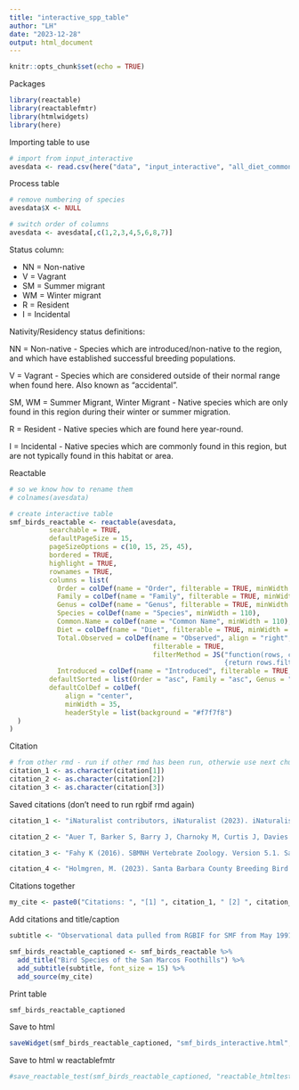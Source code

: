 ```yaml
---
title: "interactive_spp_table"
author: "LH"
date: "2023-12-28"
output: html_document
---
```


```r
knitr::opts_chunk$set(echo = TRUE)
```

Packages
```r
library(reactable)
library(reactablefmtr)
library(htmlwidgets)
library(here)
```

Importing table to use
```r
# import from input_interactive
avesdata <- read.csv(here("data", "input_interactive", "all_diet_common_sum.csv"))

```

Process table
```r
# remove numbering of species
avesdata$X <- NULL

# switch order of columns
avesdata <- avesdata[,c(1,2,3,4,5,6,8,7)]

```

Status column:

- NN = Non-native
- V = Vagrant
- SM = Summer migrant
- WM = Winter migrant
- R = Resident
- I = Incidental

Nativity/Residency status definitions:

NN = Non-native
- Species which are introduced/non-native to the region, and which have established successful breeding populations.

V = Vagrant
- Species which are considered outside of their normal range when found here. Also known as "accidental". 

SM, WM = Summer Migrant, Winter Migrant
- Native species which are only found in this region during their winter or summer migration.

R = Resident
- Native species which are found here year-round.

I = Incidental
- Native species which are commonly found in this region, but are not typically found in this habitat or area.


Reactable
```r
# so we know how to rename them
# colnames(avesdata)

# create interactive table
smf_birds_reactable <- reactable(avesdata, 
          searchable = TRUE,
          defaultPageSize = 15,
          pageSizeOptions = c(10, 15, 25, 45),
          bordered = TRUE,
          highlight = TRUE,
          rownames = TRUE,
          columns = list(
            Order = colDef(name = "Order", filterable = TRUE, minWidth = 110), # rename columns
            Family = colDef(name = "Family", filterable = TRUE, minWidth = 140), 
            Genus = colDef(name = "Genus", filterable = TRUE, minWidth = 110), 
            Species = colDef(name = "Species", minWidth = 110), 
            Common.Name = colDef(name = "Common Name", minWidth = 110), 
            Diet = colDef(name = "Diet", filterable = TRUE, minWidth = 100),
            Total.Observed = colDef(name = "Observed", align = "right", minWidth = 95, 
                                    filterable = TRUE,
                                    filterMethod = JS("function(rows, columnId, filterValue) 
                                                      {return rows.filter(function(row) {return row.values[columnId] >= filterValue})}")),
            Introduced = colDef(name = "Introduced", filterable = TRUE, minWidth = 90)),
          defaultSorted = list(Order = "asc", Family = "asc", Genus = "asc", Total.Observed = "desc"), # sort by taxonomy, then commonness
          defaultColDef = colDef(
              align = "center",
              minWidth = 35,
              headerStyle = list(background = "#f7f7f8")
  )
)

```

Citation
```r
# from other rmd - run if other rmd has been run, otherwie use next chunk
citation_1 <- as.character(citation[1])
citation_2 <- as.character(citation[2])
citation_3 <- as.character(citation[3])

```

Saved citations (don't need to run rgbif rmd again)
```r
citation_1 <- "iNaturalist contributors, iNaturalist (2023). iNaturalist Research-grade Observations. iNaturalist.org. Occurrence dataset https://doi.org/10.15468/ab3s5x accessed via GBIF.org on 2023-12-29.. Accessed from R via rgbif (https://github.com/ropensci/rgbif) on 2023-12-28\"), \n    rights = \"http://creativecommons.org/licenses/by-nc/4.0/legalcode\")"

citation_2 <- "Auer T, Barker S, Barry J, Charnoky M, Curtis J, Davies I, Davis C, Downie I, Fink D, Fredericks T, Ganger J, Gerbracht J, Hanks C, Hochachka W, Iliff M, Imani J, Jordan A, Levatich T, Ligocki S, Long M T, Morris W, Morrow S, Oldham L, Padilla Obregon F, Robinson O, Rodewald A, Ruiz-Gutierrez V, Schloss M, Smith A, Smith J, Stillman A, Strimas-Mackey M, Sullivan B, Weber D, Wolf H, Wood C (2023). EOD – eBird Observation Dataset. Cornell Lab of Ornithology. Occurrence dataset https://doi.org/10.15468/aomfnb accessed via GBIF.org on 2023-12-29.. Accessed from R via rgbif (https://github.com/ropensci/rgbif) on 2023-12-28"

citation_3 <- "Fahy K (2016). SBMNH Vertebrate Zoology. Version 5.1. Santa Barbara Museum of Natural History. Occurrence dataset https://doi.org/10.15468/amfnkq accessed via GBIF.org on 2023-12-29.. Accessed from R via rgbif (https://github.com/ropensci/rgbif) on 2023-12-28"

```

```r
citation_4 <- "Holmgren, M. (2023). Santa Barbara County Breeding Bird Study [dataset]. https://santabarbaraaudubon.org/santa-barbara-county-breeding-bird-study/" # in Zotero, not using for this dataset yet

```

Citations together
```r
my_cite <- paste0("Citations: ", "[1] ", citation_1, " [2] ", citation_2, " [3] ", citation_3)
```

Add citations and title/caption
```r
subtitle <- "Observational data pulled from RGBIF for SMF from May 1991 to July 2023. By default, species are sorted by order, family, genus, and then commonality. To sort data, click on column headings. To filter data, use the search bar in the box under each column heading. Entering a number in the Observed column will filter for all species with more observations than that number. Species with an asterisk in the Introduced column are those which are non-native to the region and have established successful breeding populations. Diet categories include avivores (bird eating), carnivores (animal eating), herbivore (plant eating), insectivore (insect eating), and omnivore (animal and plant eating), piscivore (fish eating)."

smf_birds_reactable_captioned <- smf_birds_reactable %>% 
  add_title("Bird Species of the San Marcos Foothills") %>% 
  add_subtitle(subtitle, font_size = 15) %>% 
  add_source(my_cite)
```

Print table
```r
smf_birds_reactable_captioned
```

Save to html
```r
saveWidget(smf_birds_reactable_captioned, "smf_birds_interactive.html", selfcontained = TRUE)
```

Save to html w reactablefmtr
```r
#save_reactable_test(smf_birds_reactable_captioned, "reactable_htmltest.html")
```

